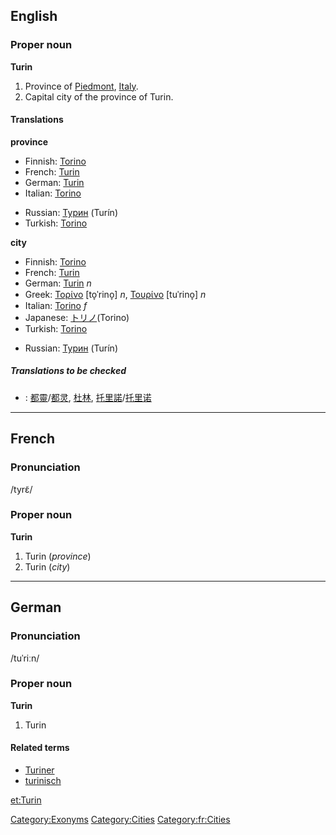 ==English==

===Proper noun===
'''Turin'''

#Province of [[Piedmont]], [[Italy]].
#Capital city of the province of Turin.

====Translations====
'''province'''
{{top}}
*Finnish: [[Torino#Finnish|Torino]]
*French: [[Turin#French|Turin]]
*German: [[Turin#German|Turin]]
*Italian: [[Torino#Italian|Torino]]
{{mid}}
*Russian: [[Турин]] (Turín)
*Turkish: [[Torino]]
{{bottom}}

'''city'''
{{top}}
*Finnish: [[Torino#Finnish|Torino]]
*French: [[Turin#French|Turin]]
*German: [[Turin#German|Turin]] ''n''
*Greek: [[Τορίνο]] [to̞ˈrino̞] ''n'', [[Τουρίνο]] [tuˈrino̞] ''n''
*Italian: [[Torino#Italian|Torino]] ''f''
*Japanese: [[トリノ]](Torino)
*Turkish: [[Torino]]
{{mid}}
*Russian: [[Турин]] (Turín) {{m}}
{{bottom}}

=====Translations to be checked=====
<!--Remove this section once all of the translations below have been moved into the tables above.-->
{{checktrans}}

*{{ttbc|Chinese}}: [[都靈]]/[[都灵]], [[杜林]], [[托里諾]]/[[托里诺]]


----

==French==
===Pronunciation===
/tyrɛ̃/

===Proper noun===
'''Turin'''

#Turin (''province'')
#Turin (''city'')

----
==German==
===Pronunciation===
/tuˈriːn/

===Proper noun===
'''Turin'''

#Turin

====Related terms====
*[[Turiner]]
*[[turinisch]]

[[et:Turin]]

[[Category:Exonyms]]
[[Category:Cities]]
[[Category:fr:Cities]]